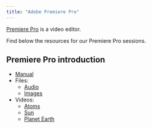 ```yaml
---
title: "Adobe Premiere Pro"
---
```


[Premiere Pro](https://my.uq.edu.au/information-and-services/information-technology/software-and-web-apps/uq-software-catalogue/adobe-software) is a video editor.

Find below the resources for our Premiere Pro sessions.

## Premiere Pro introduction

* [Manual](https://github.com/uqlibrary/technology-training-assets/raw/master/Premiere_Pro/Premiere_Pro_Video_Editing_Basics.pdf)
* Files:
  * [Audio](https://github.com/uqlibrary/technology-training-assets/raw/master/Premiere_Pro/Audio.zip)
  * [Images](https://github.com/uqlibrary/technology-training-assets/raw/master/Premiere_Pro/Images.zip)
* Videos:
  * [Atoms](https://github.com/uqlibrary/technology-training-assets/raw/master/Premiere_Pro/Atoms.zip)
  * [Sun](https://github.com/uqlibrary/technology-training-assets/raw/master/Premiere_Pro/Sun.zip)
  * [Planet Earth](https://github.com/uqlibrary/technology-training-assets/raw/master/Premiere_Pro/Planet_Earth.zip)
